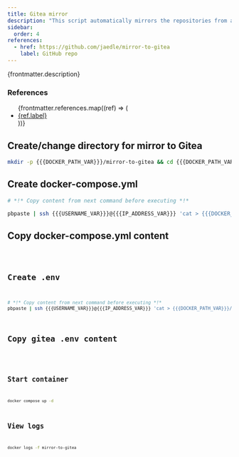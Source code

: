 ```yaml
---
title: Gitea mirror
description: "This script automatically mirrors the repositories from a github-user or github-organization to your gitea server. Once started, it will create a mirrored repository under a given token for a gitea user, completely automatically."
sidebar:
  order: 4
references:
  - href: https://github.com/jaedle/mirror-to-gitea
    label: GitHub repo
---
```



<p>{frontmatter.description}</p>

### References

<ul>
  {frontmatter.references.map((ref) => (
    <li>
      <a href={ref.href} target="_blank" rel="noopener">
        {ref.label}
      </a>
    </li>
  ))}
</ul>

## Create/change directory for mirror to Gitea

```sh
mkdir -p {{{DOCKER_PATH_VAR}}}/mirror-to-gitea && cd {{{DOCKER_PATH_VAR}}}/mirror-to-gitea
```

## Create docker-compose.yml

```sh
# *!* Copy content from next command before executing *!*

pbpaste | ssh {{{USERNAME_VAR}}}@{{{IP_ADDRESS_VAR}}} 'cat > {{{DOCKER_PATH_VAR}}}/mirror-to-gitea/docker-compose.yml'
```

## Copy docker-compose.yml content

<Code lang="yml" title="docker-compose.yml" code={yaml} />

## Create .env

```sh
# *!* Copy content from next command before executing *!*
pbpaste | ssh {{{USERNAME_VAR}}}@{{{IP_ADDRESS_VAR}}} 'cat > {{{DOCKER_PATH_VAR}}}/mirror-to-gitea/.env'
```

## Copy gitea .env content

<Code lang="dotenv" title=".env" code={env} />

## Start container

```sh
docker compose up -d
```

## View logs

```sh
docker logs -f mirror-to-gitea
```
